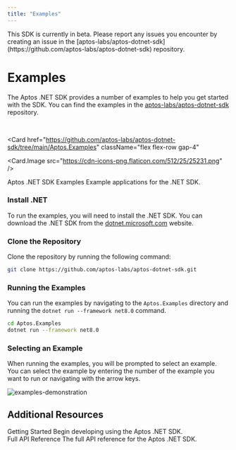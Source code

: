 ```yaml
---
title: "Examples"
---
```



<Callout type="warning" emoji="❗">
  This SDK is currently in beta. Please report any issues you encounter by
  creating an issue in the
  [aptos-labs/aptos-dotnet-sdk](https://github.com/aptos-labs/aptos-dotnet-sdk)
  repository.
</Callout>

# Examples

The Aptos .NET SDK provides a number of examples to help you get started with the SDK. You can find the examples in the
[aptos-labs/aptos-dotnet-sdk](https://github.com/aptos-labs/aptos-dotnet-sdk) repository.

<br />

<Card
  href="https://github.com/aptos-labs/aptos-dotnet-sdk/tree/main/Aptos.Examples"
  className="flex flex-row gap-4"
>
  <Card.Image src="https://cdn-icons-png.flaticon.com/512/25/25231.png" />
  <div className="flex flex-col gap-2">
    <Card.Title>Aptos .NET SDK Examples</Card.Title>
    <Card.Description>Example applications for the .NET SDK.</Card.Description>
  </div>
</Card>

<Steps>

### Install .NET

To run the examples, you will need to install the .NET SDK. You can download the .NET SDK from the
[dotnet.microsoft.com](https://dotnet.microsoft.com/en-us/download) website.

### Clone the Repository

Clone the repository by running the following command:

```bash
git clone https://github.com/aptos-labs/aptos-dotnet-sdk.git
```

### Running the Examples

You can run the examples by navigating to the `Aptos.Examples` directory and running the
`dotnet run --framework net8.0` command.

```bash
cd Aptos.Examples
dotnet run --framework net8.0
```

### Selecting an Example

When running the examples, you will be prompted to select an example. You can select the example by
entering the number of the example you want to run or navigating with the arrow keys.

![examples-demonstration](https://i.imgur.com/YS140Zb.png)

</Steps>

## Additional Resources

<Cards className="xl:grid-cols-2">
  <Card href="./getting-started" className="col-span-2 flex flex-row gap-4">
    <div className="flex flex-col gap-2">
      <Card.Title>Getting Started</Card.Title>
      <Card.Description>
        Begin developing using the Aptos .NET SDK.
      </Card.Description>
    </div>
  </Card>
  <Card
    href="https://aptos-labs.github.io/aptos-dotnet-sdk/"
    className="col-span-2 flex flex-row gap-4"
  >
    <div className="flex flex-col gap-2">
      <Card.Title>Full API Reference</Card.Title>
      <Card.Description>
        The full API reference for the Aptos .NET SDK.
      </Card.Description>
    </div>
  </Card>
</Cards>
